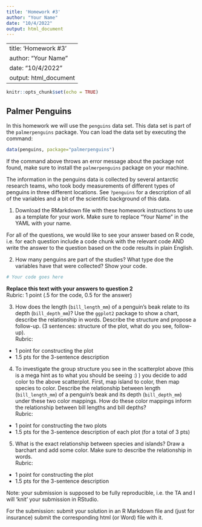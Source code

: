 ```yaml
---
title: 'Homework #3'
author: "Your Name"
date: "10/4/2022"
output: html_document
---
```


---
title: 'Homework #3'
author: "Your Name"
date: "10/4/2022"
output: html_document
---

```r
knitr::opts_chunk$set(echo = TRUE)
```

## Palmer Penguins

In this homework we will use the `penguins` data set. This data set is part of the `palmerpenguins` package. You can load the data set by executing the command:

```r
data(penguins, package="palmerpenguins")
```

If the command above throws an error message about the package not found, make sure to install the `palmerpenguins` package on your machine.

The information in the penguins data is collected by several antarctic research teams, who took body measurements of different types of penguins in three different locations. See `?penguins` for a description of all of the variables and a bit of the scientific background of this data.

1.  Download the RMarkdown file with these homework instructions to use as a template for your work. Make sure to replace "Your Name" in the YAML with your name.

For all of the questions, we would like to see your answer based on R code, i.e. for each question include a code chunk with the relevant code AND write the answer to the question based on the code results in plain English.

2.  How many penguins are part of the studies? What type doe the variables have that were collected? Show your code.

```r
# Your code goes here

```

**Replace this text with your answers to question 2** <br>
Rubric: 1 point (.5 for the code, 0.5 for the answer)

3.  How does the length (`bill_length_mm`) of a  penguin's beak relate to its depth (`bill_depth_mm`)?  Use the `ggplot2` package to show a chart, describe the relationship in words. Describe the structure and propose a follow-up. (3 sentences: structure of the plot, what do you see, follow-up). <br>
Rubric: 
- 1 point for constructing the plot
- 1.5 pts for the 3-sentence description
4. To investigate the group structure you see in the scatterplot above (this is a mega hint as to what you should be seeing :) ) you decide to add color to the above scatterplot. First, map island to color, then map species to color. Describe the relationship between length (`bill_length_mm`) of a  penguin's beak and its depth (`bill_depth_mm`) under these two color mappings. How do these color mappings inform the relationship between bill lengths and bill depths? <br>
Rubric: 
- 1 point for constructing the two plots
- 1.5 pts for the 3-sentence description of each plot (for a total of 3 pts)
5.  What is the exact relationship between species and islands? Draw a barchart and add some color. Make sure to describe the relationship in words.<br>
Rubric: 
- 1 point for constructing the plot
- 1.5 pts for the 3-sentence description

Note: your submission is supposed to be fully reproducible, i.e. the TA and I will 'knit' your submission in RStudio.

For the submission: submit your solution in an R Markdown file and (just for insurance) submit the corresponding html (or Word) file with it.

